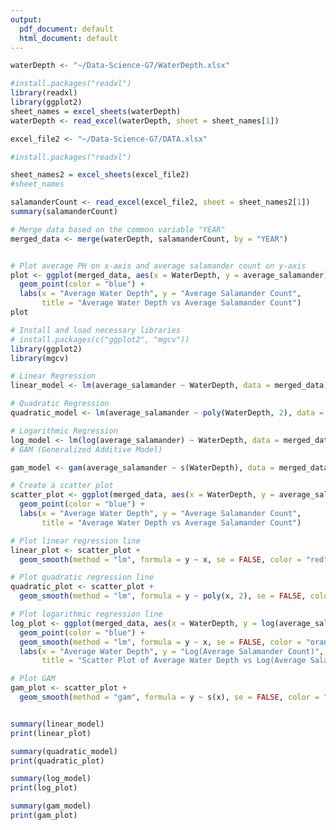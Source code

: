 ```yaml
---
output:
  pdf_document: default
  html_document: default
---
```

```r
waterDepth <- "~/Data-Science-G7/WaterDepth.xlsx"

#install.packages("readxl")
library(readxl)
library(ggplot2)
sheet_names = excel_sheets(waterDepth)
waterDepth <- read_excel(waterDepth, sheet = sheet_names[1])

excel_file2 <- "~/Data-Science-G7/DATA.xlsx"

#install.packages("readxl")

sheet_names2 = excel_sheets(excel_file2)
#sheet_names

salamanderCount <- read_excel(excel_file2, sheet = sheet_names2[1])
summary(salamanderCount)

# Merge data based on the common variable "YEAR"
merged_data <- merge(waterDepth, salamanderCount, by = "YEAR")


# Plot average PH on x-axis and average salamander count on y-axis
plot <- ggplot(merged_data, aes(x = WaterDepth, y = average_salamander)) +
  geom_point(color = "blue") +
  labs(x = "Average Water Depth", y = "Average Salamander Count", 
       title = "Average Water Depth vs Average Salamander Count")
plot
```
```r
# Install and load necessary libraries
# install.packages(c("ggplot2", "mgcv"))
library(ggplot2)
library(mgcv)

# Linear Regression
linear_model <- lm(average_salamander ~ WaterDepth, data = merged_data)

# Quadratic Regression
quadratic_model <- lm(average_salamander ~ poly(WaterDepth, 2), data = merged_data)

# Logarithmic Regression
log_model <- lm(log(average_salamander) ~ WaterDepth, data = merged_data)
# GAM (Generalized Additive Model)

gam_model <- gam(average_salamander ~ s(WaterDepth), data = merged_data)

# Create a scatter plot
scatter_plot <- ggplot(merged_data, aes(x = WaterDepth, y = average_salamander)) +
  geom_point(color = "blue") +
  labs(x = "Average Water Depth", y = "Average Salamander Count", 
       title = "Average Water Depth vs Average Salamander Count")

# Plot linear regression line
linear_plot <- scatter_plot +
  geom_smooth(method = "lm", formula = y ~ x, se = FALSE, color = "red")

# Plot quadratic regression line
quadratic_plot <- scatter_plot +
  geom_smooth(method = "lm", formula = y ~ poly(x, 2), se = FALSE, color = "green")

# Plot logarithmic regression line
log_plot <- ggplot(merged_data, aes(x = WaterDepth, y = log(average_salamander))) +
  geom_point(color = "blue") +
  geom_smooth(method = "lm", formula = y ~ x, se = FALSE, color = "orange") +
  labs(x = "Average Water Depth", y = "Log(Average Salamander Count)", 
       title = "Scatter Plot of Average Water Depth vs Log(Average Salamander Count)")

# Plot GAM
gam_plot <- scatter_plot +
  geom_smooth(method = "gam", formula = y ~ s(x), se = FALSE, color = "purple")



```

```r
summary(linear_model)
print(linear_plot)

```

```r
summary(quadratic_model)
print(quadratic_plot)

```
```r
summary(log_model)
print(log_plot)
```

```r
summary(gam_model)
print(gam_plot)

```


